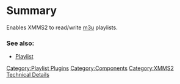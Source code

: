{{ComponentHeader}}

=Summary=
Enables XMMS2 to read/write [http://en.wikipedia.org/wiki/M3u m3u] playlists.

===See also:===
* [[Component:Playlist | Playlist]]

[[Category:Playlist Plugins]]
[[Category:Components]]
[[Category:XMMS2 Technical Details]]